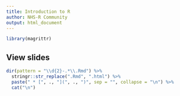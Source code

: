 ```yaml
---
title: Introduction to R
author: NHS-R Community
output: html_document
---
```


```r
library(magrittr)
```

## View slides

```r
dir(pattern = "\\d{2}-.*\\.Rmd") %>%
  stringr::str_replace(".Rmd", ".html") %>%
  paste(" * [", ., "](", ., ")", sep = "", collapse = "\n") %>%
  cat("\n")
```